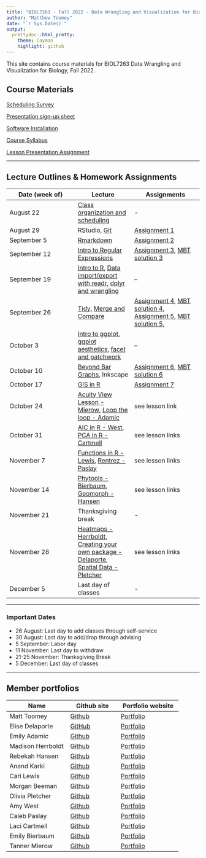 ---
title: "BIOL7263 - Fall 2022 - Data Wrangling and Visualization for Biology"
author: "Matthew Toomey"
date: "`r Sys.Date()`"
output:
  prettydoc::html_pretty:
    theme: Cayman
    highlight: github
---

This site contains course materials for BIOL7263 Data Wrangling and Visualization for Biology, Fall 2022.

## Course Materials

[Scheduling Survey](https://forms.gle/CUaDDMa7enTy3YL59)

[Presentation sign-up sheet](https://docs.google.com/spreadsheets/d/1iSrRPsjxpzHALhK4eL7URGmOxW1vBUWvOam4CoJK8ss/edit?usp=sharing)

[Software Installation](CourseMaterials/InstallationInstructions.html)

[Course Syllabus](CourseMaterials/CourseSyllabus.html)   

[Lesson Presentation Assignment](Assignments/LessonAssignment.html)   

___

## Lecture Outlines & Homework Assignments

Date (week of)  | Lecture | Assignments
------------- |----------- | -------------
August 22  | [Class organization and scheduling](https://forms.gle/CUaDDMa7enTy3YL59) | -  
August 29  | RStudio, [Git](Lectures/Lesson2.html) | [Assignment 1](Assignments/Assignment1.html)  
September 5  | [Rmarkdown](Lectures/Lesson3.html) | [Assignment 2](Assignments/Assignment2.html)  
September 12  | [Intro to Regular Expressions](Lectures/Lesson4.html)| [Assignment 3](Assignments/Assignment3.html), [MBT solution 3](Assignments/Exercise3_solutions.html)
September 19  |  [Intro to R](Lectures/Lesson2a.html), [Data import/export with readr](Lectures/Lesson5b.html), [dplyr and wrangling](Lectures/Lesson5.html)| --
September 26  | [Tidy](Lectures/Lesson6.html), [Merge and Compare](Lectures/Lesson6b.html) | [Assignment 4](Assignments/Assignment4.html), [MBT solution 4](Assignments/Assignment4.R), [Assignment 5](Assignments/Assignment5.html), [MBT solution 5](Assignments/assignment5.R),
October 3  | [Intro to ggplot](Lectures/Lesson7.html), [ggplot aesthetics](Lectures/Lesson7b.html), [facet and patchwork](Lectures/Lesson7c.html) | -- 
October 10  | [Beyond Bar Graphs](Lectures/Lesson7d.html), Inkscape | [Assignment 6](Assignments/Assignment6.html), [MBT solution 6](Assignments/Assignment6.R)  
October 17  | [GIS in R](Lectures/Lesson9/Lesson9.html) | [Assignment 7](Assignments/Assignment7.html)  
October 24  | [Acuity View Lesson - Mierow](https://tanman6711.github.io/MierowBIOL7263/Assignments/AcuityViewLesson.html), [Loop the loop - Adamic](https://emadamic.github.io/AdamicBIOL7263/MyLesson/LoopLesson.html) | see lesson link
October 31  | [AIC in R - West](https://amycwest.github.io/WestBIOL7263/Model_selection/Model_selection_markdown.html), [PCA in R - Cartmell](https://laci-cartmell.github.io/CARTMELLBIOL7263.rmd/#PCA_Lesson) | see lesson links  
November 7  | [Functions in R - Lewis](https://cari-d-lewis.github.io/LewisBIOL7263/Assignments/Functions_R.html), [Rentrez - Paslay](https://github.com/CalebPaz28/PaslayBIOL7263/blob/master/Project/rentrez_presentation_notes.R) | see lesson links  
November 14  | [Phytools - Bierbaum](https://emilybierbaum.github.io/BierbaumBIOL7263/Bierbaum.html), [Geomorph - Hansen](https://bhansen21.github.io/HansenBIOL7263/Assignments/Geomorph.html) | see lesson links
November 21  | Thanksgiving break | -  
November 28  | [Heatmaps - Herrboldt](https://madisonherrboldt.github.io/HerrboldtBIOL7263/My_Lesson_Heatmaps/MAH_Heatmap_Lesson.html), [Creating your own package - Delaporte](https://elisead3.github.io/DelaporteBIOL7263/RPackagesLesson/Creating-R-Packages-Lesson.html), [Spatial Data - Pletcher](https://omp9336.github.io/PletcherBIOL7263/Pletcher%20Lesson/Spatial-Data-Lesson.html) | see lesson links  
December 5  | Last day of classes | -  

___

### Important Dates
- 26 August: Last day to add classes through self-service
- 30 August: Last day to add/drop through advising
- 5 September: Labor day
- 11 November: Last day to withdraw
- 21-25 November: Thanksgiving Break
- 5 December: Last day of classes

___

## Member portfolios

Name  | Github site | Portfolio website
------------- |----------- | -------------
Matt Toomey|[Github](https://github.com/mbtoomey)|[Portfolio](https://mbtoomey.github.io/Biol_7263/)
Elise Delaporte|[GitHub](https://github.com/elisead3)|[Portfolio](https://elisead3.github.io/DelaporteBIOL7263/)
Emily Adamic|[Github](https://github.com/emadamic)|[Portfolio](https://emadamic.github.io/AdamicBIOL7263/)
Madison Herrboldt|[Github](https://github.com/madisonherrboldt)|[Portfolio](https://madisonherrboldt.github.io/HerrboldtBIOL7263/)
Rebekah Hansen|[Github](https://github.com/bhansen21)|[Portfolio](https://bhansen21.github.io/HansenBIOL7263/)
Anand Karki|[Github](https://github.com/abk774-22)|[Portfolio](https://abk774-22.github.io/KarkiBIOL7263_learning/)
Cari Lewis|[Github](https://github.com/Cari-D-Lewis)|[Portfolio](https://cari-d-lewis.github.io/LewisBIOL7263/)
Morgan Beeman|[Github](https://github.com/Nezara-viridula)|[Portfolio](https://nezara-viridula.github.io/BeemanBiol7262/)
Olivia Pletcher|[Github](https://github.com/omp9336)|[Portfolio](https://omp9336.github.io/PletcherBIOL7263/)
Amy West|[Github](https://github.com/Amycwest)|[Portfolio](https://amycwest.github.io/WestBIOL7263/)
Caleb Paslay|[Github](https://github.com/CalebPaz28)|[Portfolio](https://calebpaz28.github.io/PaslayBIOL7263/)
Laci Cartmell|[Github](https://github.com/laci-cartmell)|[Portfolio](https://laci-cartmell.github.io/CARTMELLBIOL7263.rmd/)
Emily Bierbaum|[Github](https://github.com/EmilyBierbaum/)|[Portfolio](https://emilybierbaum.github.io/BierbaumBIOL7263/)
Tanner Mierow|[Github](https://github.com/tanman6711/MierowBIOL7263)|[Portfolio](https://tanman6711.github.io/MierowBIOL7263/)





